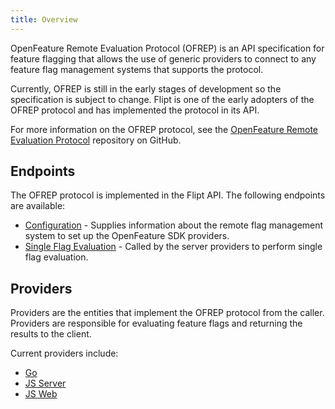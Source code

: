 ```yaml
---
title: Overview
---
```


OpenFeature Remote Evaluation Protocol (OFREP) is an API specification for feature flagging that allows the use of generic providers to connect to any feature flag management systems that supports the protocol.

Currently, OFREP is still in the early stages of development so the specification is subject to change. Flipt is one of the early adopters of the OFREP protocol and has implemented the protocol in its API.

For more information on the OFREP protocol, see the [OpenFeature Remote Evaluation Protocol](https://github.com/open-feature/protocol) repository on GitHub.

## Endpoints

The OFREP protocol is implemented in the Flipt API. The following endpoints are available:

- [Configuration](/reference/openfeature/configuration) - Supplies information about the remote flag management system to set up the OpenFeature SDK providers.
- [Single Flag Evaluation](/reference/openfeature/flag-evaluation) - Called by the server providers to perform single flag evaluation.

## Providers

Providers are the entities that implement the OFREP protocol from the caller. Providers are responsible for evaluating feature flags and returning the results to the client.

Current providers include:

- [Go](https://github.com/open-feature/go-sdk-contrib/tree/main/providers/ofrep)
- [JS Server](https://github.com/open-feature/js-sdk-contrib/tree/main/libs/providers/ofrep)
- [JS Web](https://github.com/open-feature/js-sdk-contrib/tree/main/libs/providers/ofrep-web)
